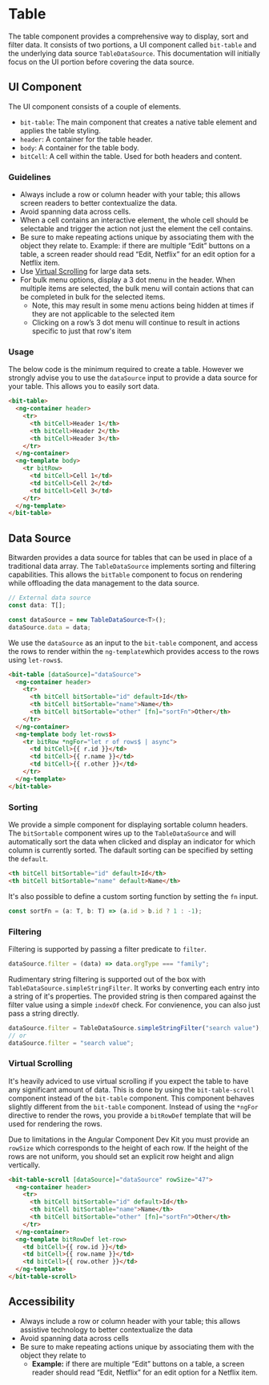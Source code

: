 

<Meta of={stories} />

# Table

The table component provides a comprehensive way to display, sort and filter data. It consists of
two portions, a UI component called `bit-table` and the underlying data source `TableDataSource`.
This documentation will initially focus on the UI portion before covering the data source.

<Primary />

<Controls />

## UI Component

The UI component consists of a couple of elements.

- `bit-table`: The main component that creates a native table element and applies the table styling.
- `header`: A container for the table header.
- `body`: A container for the table body.
- `bitCell`: A cell within the table. Used for both headers and content.

### Guidelines

- Always include a row or column header with your table; this allows screen readers to better
  contextualize the data.
- Avoid spanning data across cells.
- When a cell contains an interactive element, the whole cell should be selectable and trigger the
  action not just the element the cell contains.
- Be sure to make repeating actions unique by associating them with the object they relate to.
  Example: if there are multiple “Edit” buttons on a table, a screen reader should read “Edit,
  Netflix” for an edit option for a Netflix item.
- Use [Virtual Scrolling](#virtual-scrolling) for large data sets.
- For bulk menu options, display a 3 dot menu in the header. When multiple items are selected, the
  bulk menu will contain actions that can be completed in bulk for the selected items.
  - Note, this may result in some menu actions being hidden at times if they are not applicable to
    the selected item
  - Clicking on a row’s 3 dot menu will continue to result in actions specific to just that row's
    item

### Usage

The below code is the minimum required to create a table. However we strongly advise you to use the
`dataSource` input to provide a data source for your table. This allows you to easily sort data.

```html
<bit-table>
  <ng-container header>
    <tr>
      <th bitCell>Header 1</th>
      <th bitCell>Header 2</th>
      <th bitCell>Header 3</th>
    </tr>
  </ng-container>
  <ng-template body>
    <tr bitRow>
      <td bitCell>Cell 1</td>
      <td bitCell>Cell 2</td>
      <td bitCell>Cell 3</td>
    </tr>
  </ng-template>
</bit-table>
```

## Data Source

Bitwarden provides a data source for tables that can be used in place of a traditional data array.
The `TableDataSource` implements sorting and filtering capabilities. This allows the `bitTable`
component to focus on rendering while offloading the data management to the data source.

```ts
// External data source
const data: T[];

const dataSource = new TableDataSource<T>();
dataSource.data = data;
```

We use the `dataSource` as an input to the `bit-table` component, and access the rows to render
within the `ng-template`which provides access to the rows using `let-rows$`.

```html
<bit-table [dataSource]="dataSource">
  <ng-container header>
    <tr>
      <th bitCell bitSortable="id" default>Id</th>
      <th bitCell bitSortable="name">Name</th>
      <th bitCell bitSortable="other" [fn]="sortFn">Other</th>
    </tr>
  </ng-container>
  <ng-template body let-rows$>
    <tr bitRow *ngFor="let r of rows$ | async">
      <td bitCell>{{ r.id }}</td>
      <td bitCell>{{ r.name }}</td>
      <td bitCell>{{ r.other }}</td>
    </tr>
  </ng-template>
</bit-table>
```

### Sorting

We provide a simple component for displaying sortable column headers. The `bitSortable` component
wires up to the `TableDataSource` and will automatically sort the data when clicked and display an
indicator for which column is currently sorted. The dafault sorting can be specified by setting the
`default`.

```html
<th bitCell bitSortable="id" default>Id</th>
<th bitCell bitSortable="name" default>Name</th>
```

It's also possible to define a custom sorting function by setting the `fn` input.

```ts
const sortFn = (a: T, b: T) => (a.id > b.id ? 1 : -1);
```

### Filtering

Filtering is supported by passing a filter predicate to `filter`.

```ts
dataSource.filter = (data) => data.orgType === "family";
```

Rudimentary string filtering is supported out of the box with `TableDataSource.simpleStringFilter`.
It works by converting each entry into a string of it's properties. The provided string is then
compared against the filter value using a simple `indexOf` check. For convienence, you can also just
pass a string directly.

```ts
dataSource.filter = TableDataSource.simpleStringFilter("search value");
// or
dataSource.filter = "search value";
```

### Virtual Scrolling

It's heavily adviced to use virtual scrolling if you expect the table to have any significant amount
of data. This is done by using the `bit-table-scroll` component instead of the `bit-table`
component. This component behaves slightly different from the `bit-table` component. Instead of
using the `*ngFor` directive to render the rows, you provide a `bitRowDef` template that will be
used for rendering the rows.

Due to limitations in the Angular Component Dev Kit you must provide an `rowSize` which corresponds
to the height of each row. If the height of the rows are not uniform, you should set an explicit row
height and align vertically.

```html
<bit-table-scroll [dataSource]="dataSource" rowSize="47">
  <ng-container header>
    <tr>
      <th bitCell bitSortable="id" default>Id</th>
      <th bitCell bitSortable="name">Name</th>
      <th bitCell bitSortable="other" [fn]="sortFn">Other</th>
    </tr>
  </ng-container>
  <ng-template bitRowDef let-row>
    <td bitCell>{{ row.id }}</td>
    <td bitCell>{{ row.name }}</td>
    <td bitCell>{{ row.other }}</td>
  </ng-template>
</bit-table-scroll>
```

## Accessibility

- Always include a row or column header with your table; this allows assistive technology to better
  contextualize the data
- Avoid spanning data across cells
- Be sure to make repeating actions unique by associating them with the object they relate to
  - **Example:** if there are multiple “Edit” buttons on a table, a screen reader should read “Edit,
    Netflix” for an edit option for a Netflix item.
